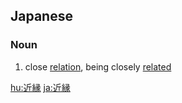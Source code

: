 ==Japanese==
{{ja-kanjitab|きん|えん|yomi=o}}

===Noun===
{{ja-noun|きんえん|kyu=近緣}}

# close [[relation]], being closely [[related]]

[[hu:近縁]]
[[ja:近縁]]